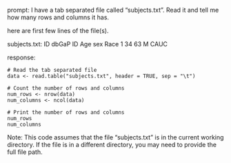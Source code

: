 prompt:
I have a tab separated file called "subjects.txt". Read it and tell me how many rows and columns it has. 

here are first few lines of the file(s).

subjects.txt:
ID	dbGaP ID	Age	sex	Race
1	34	63	M	CAUC


response:
```
# Read the tab separated file
data <- read.table("subjects.txt", header = TRUE, sep = "\t")

# Count the number of rows and columns
num_rows <- nrow(data)
num_columns <- ncol(data)

# Print the number of rows and columns
num_rows
num_columns
```

Note: This code assumes that the file "subjects.txt" is in the current working directory. If the file is in a different directory, you may need to provide the full file path.
